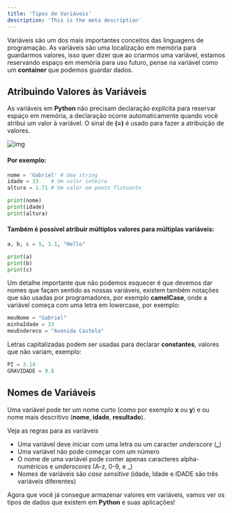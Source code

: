 ```yaml
---
title: 'Tipos de Variáveis'
description: 'This is the meta description'
---
```


Variáveis são um dos mais importantes conceitos das linguagens de programação. As variáveis são uma localização em memória para guardarmos valores, isso quer dizer que ao criarmos uma variável, estamos reservando espaço em memória para uso futuro, pense na variável como um **container** que podemos guardar dados.

 

## Atribuindo Valores às Variáveis

As variáveis em **Python** não precisam declaração explícita para reservar espaço em memória, a declaração ocorre automaticamente quando você atribui um valor à variável. O sinal de **(=)** é usado para fazer a atribuição de valores.

![img](https://i.ibb.co/b1v1Zhd/var.png)

#### Por exemplo:

```python
nome = 'Gabriel' # Uma string
idade = 33    # Um valor inteiro
altura = 1.71 # Um valor em ponto flutuante

print(nome)
print(idade)
print(altura)
```

#### Também é possível atribuir múltiplos valores para múltiplas variáveis:

```python
a, b, c = 5, 3.1, "Hello"

print(a)
print(b)
print(c)
```

Um detalhe importante que não podemos esquecer é que devemos dar nomes que façam sentido as nossas variáveis, existem também notações que são usadas por programadores, por exemplo **camelCase**, onde a variável começa com uma letra em lowercase, por exemplo:

```python
meuNome = "Gabriel"
minhaIdade = 33
meuEndereco = "Avenida Castelo"
```

Letras capitalizadas podem ser usadas para declarar **constantes**, valores que não variam, exemplo:

```python
PI = 3.14
GRAVIDADE = 9.8
```

 

## Nomes de Variáveis

Uma variável pode ter um nome curto (como por exemplo **x** ou **y**) e ou nome mais descritivo (**nome**, **idade**, **resultado**).

Veja as regras para as variáveis

- Uma variável deve iniciar com uma letra ou um caracter *underscore* (**_**)
- Uma variável não pode começar com um número
- O nome de uma variável pode conter apenas caracteres alpha-numéricos e *underscores* (A-z, 0-9, e _)
- Nomes de variáveis são *case sensitive* (idade, Idade e IDADE são três variáveis diferentes)

Agora que você já consegue armazenar valores em variáveis, vamos ver os tipos de dados que existem em **Python** e suas aplicações!